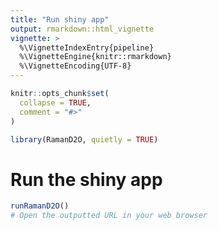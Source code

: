 ```yaml
---
title: "Run shiny app"
output: rmarkdown::html_vignette
vignette: >
  %\VignetteIndexEntry{pipeline}
  %\VignetteEngine{knitr::rmarkdown}
  %\VignetteEncoding{UTF-8}
---
```


```r
knitr::opts_chunk$set(
  collapse = TRUE,
  comment = "#>"
)
```

```r
library(RamanD2O, quietly = TRUE)
```

# Run the shiny app

```r
runRamanD2O()
# Open the outputted URL in your web browser
```
